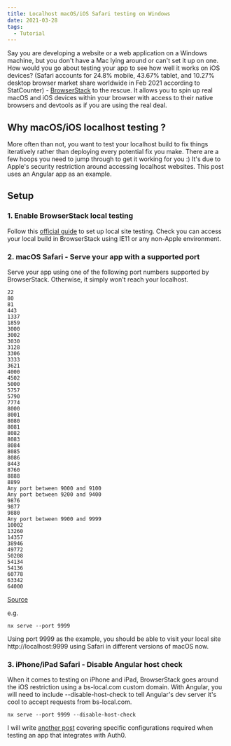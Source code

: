 ```yaml
---
title: Localhost macOS/iOS Safari testing on Windows
date: 2021-03-28
tags:
  - Tutorial
---
```


Say you are developing a website or a web application on a Windows machine, but you don't have a Mac lying around or can't set it up on one. How would you go about testing your app to see how well it works on iOS devices? (Safari accounts for 24.8% mobile, 43.67% tablet, and 10.27% desktop browser market share worldwide in Feb 2021 according to StatCounter) - [BrowserStack](https://www.browserstack.com/live/features) to the rescue. It allows you to spin up real macOS and iOS devices within your browser with access to their native browsers and devtools as if you are using the real deal.

## Why macOS/iOS localhost testing ?

More often than not, you want to test your localhost build to fix things iteratively rather than deploying every potential fix you make. There are a few hoops you need to jump through to get it working for you :) It's due to Apple's security restriction around accessing localhost websites. This post uses an Angular app as an example.

## Setup

### 1. Enable BrowserStack local testing

Follow this [official guide](https://www.browserstack.com/docs/app-live/local-testing) to set up local site testing. Check you can access your local build in BrowserStack using IE11 or any non-Apple environment.

### 2. macOS Safari - Serve your app with a supported port

Serve your app using one of the following port numbers supported by BrowserStack. Otherwise, it simply won't reach your localhost.

```noLineNumbers
22
80
81
443
1337
1859
3000
3002
3030
3128
3306
3333
3621
4000
4502
5000
5757
5790
7774
8000
8001
8080
8081
8082
8083
8084
8085
8086
8443
8760
8888
8899
Any port between 9000 and 9100
Any port between 9200 and 9400
9876
9877
9880
Any port between 9900 and 9999
10002
13260
14357
38946
49772
50208
54134
54136
60778
63342
64000
```

[Source](https://www.browserstack.com/question/664)

e.g.

```noLineNumbers
nx serve --port 9999
```

Using port 9999 as the example, you should be able to visit your local site http://localhost:9999 using Safari in different versions of macOS now.

### 3. iPhone/iPad Safari - Disable Angular host check

When it comes to testing on iPhone and iPad, BrowserStack goes around the iOS restriction using a bs-local.com custom domain. With Angular, you will need to include --disable-host-check to tell Angular's dev server it's cool to accept requests from bs-local.com.

```noLineNumbers
nx serve --port 9999 --disable-host-check
```

I will write [another post](/auth-0-i-phone-i-pad-testing-on-windows) covering specific configurations required when testing an app that integrates with Auth0.
